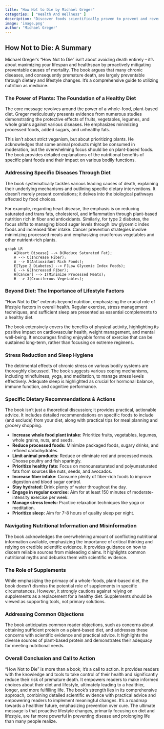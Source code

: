 ```yaml
---
title: "How Not to Die by Michael Greger"
categories: [ "Health And Wellness" ]
description: "Discover foods scientifically proven to prevent and reverse disease"
image: 'image.png'
author: "Michael Greger"
---
```

## How Not to Die: A Summary

Michael Greger's "How Not to Die" isn't about avoiding death entirely – it's about maximizing your lifespan and healthspan by proactively mitigating preventable causes of mortality.  The book argues that many chronic diseases, and consequently premature death, are largely preventable through dietary and lifestyle changes. It's a comprehensive guide to utilizing nutrition as medicine.


###  The Power of Plants: The Foundation of a Healthy Diet

The core message revolves around the power of a whole-food, plant-based diet. Greger meticulously presents evidence from numerous studies demonstrating the protective effects of fruits, vegetables, legumes, and whole grains against various diseases.  He emphasizes minimizing processed foods, added sugars, and unhealthy fats.

This isn't about strict veganism, but about prioritizing plants.  He acknowledges that some animal products might be consumed in moderation, but the overwhelming focus should be on plant-based foods.  The book provides detailed explanations of the nutritional benefits of specific plant foods and their impact on various bodily functions.


### Addressing Specific Diseases Through Diet

The book systematically tackles various leading causes of death, explaining their underlying mechanisms and outlining specific dietary interventions. It doesn't merely present correlations; it delves into the biological pathways affected by food choices.

For example, regarding heart disease, the emphasis is on reducing saturated and trans fats, cholesterol, and inflammation through plant-based nutrition rich in fiber and antioxidants.  Similarly, for type 2 diabetes, the focus shifts to managing blood sugar levels through low glycemic index foods and increased fiber intake.  Cancer prevention strategies involve minimizing processed meats and emphasizing cruciferous vegetables and other nutrient-rich plants.

```mermaid
graph LR
    A[Heart Disease] --> B(Reduce Saturated Fat);
    A --> C(Increase Fiber);
    A --> D(Antioxidant Rich Foods);
    E[Type 2 Diabetes] --> F(Low Glycemic Index Foods);
    E --> G(Increased Fiber);
    H[Cancer] --> I(Minimize Processed Meats);
    H --> J(Cruciferous Vegetables);
```


###  Beyond Diet: The Importance of Lifestyle Factors

"How Not to Die" extends beyond nutrition, emphasizing the crucial role of lifestyle factors in overall health.  Regular exercise, stress management techniques, and sufficient sleep are presented as essential complements to a healthy diet.

The book extensively covers the benefits of physical activity, highlighting its positive impact on cardiovascular health, weight management, and mental well-being.  It encourages finding enjoyable forms of exercise that can be sustained long-term, rather than focusing on extreme regimens.


###  Stress Reduction and Sleep Hygiene

The detrimental effects of chronic stress on various bodily systems are thoroughly discussed.  The book suggests various coping mechanisms, including mindfulness, yoga, and meditation, to manage stress levels effectively.  Adequate sleep is highlighted as crucial for hormonal balance, immune function, and cognitive performance.


###  Specific Dietary Recommendations & Actions

The book isn't just a theoretical discussion; it provides practical, actionable advice.  It includes detailed recommendations on specific foods to include (and exclude) from your diet, along with practical tips for meal planning and grocery shopping.

* **Increase whole food plant intake:** Prioritize fruits, vegetables, legumes, whole grains, nuts, and seeds.
* **Reduce processed foods:** Minimize packaged foods, sugary drinks, and refined carbohydrates.
* **Limit animal products:** Reduce or eliminate red and processed meats. Choose poultry and fish sparingly.
* **Prioritize healthy fats:** Focus on monounsaturated and polyunsaturated fats from sources like nuts, seeds, and avocados.
* **Increase fiber intake:** Consume plenty of fiber-rich foods to improve digestion and blood sugar control.
* **Stay hydrated:** Drink plenty of water throughout the day.
* **Engage in regular exercise:** Aim for at least 150 minutes of moderate-intensity exercise per week.
* **Manage stress levels:** Practice relaxation techniques like yoga or meditation.
* **Prioritize sleep:** Aim for 7-8 hours of quality sleep per night.


###  Navigating Nutritional Information and Misinformation

The book acknowledges the overwhelming amount of conflicting nutritional information available, emphasizing the importance of critical thinking and relying on credible scientific evidence.  It provides guidance on how to discern reliable sources from misleading claims.  It highlights common nutritional myths and debunks them with scientific evidence.


###  The Role of Supplements

While emphasizing the primacy of a whole-foods, plant-based diet, the book doesn't dismiss the potential role of supplements in specific circumstances. However, it strongly cautions against relying on supplements as a replacement for a healthy diet.  Supplements should be viewed as supporting tools, not primary solutions.


###  Addressing Common Objections

The book anticipates common reader objections, such as concerns about obtaining sufficient protein on a plant-based diet, and addresses these concerns with scientific evidence and practical advice. It highlights the diverse sources of plant-based protein and demonstrates their adequacy for meeting nutritional needs.


###  Overall Conclusion and Call to Action

"How Not to Die" is more than a book; it's a call to action.  It provides readers with the knowledge and tools to take control of their health and significantly reduce their risk of premature death.  It empowers readers to make informed choices about their diet and lifestyle, ultimately leading to a healthier, longer, and more fulfilling life.  The book's strength lies in its comprehensive approach, combining detailed scientific evidence with practical advice and empowering readers to implement meaningful changes.  It's a roadmap towards a healthier future, emphasizing prevention over cure. The ultimate message is that  proactive lifestyle changes, primarily focusing on diet and lifestyle, are far more powerful in preventing disease and prolonging life than many people realize.

